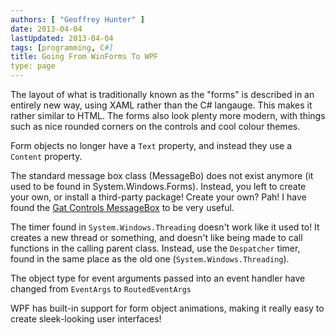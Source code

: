 ```yaml
---
authors: [ "Geoffrey Hunter" ]
date: 2013-04-04
lastUpdated: 2013-04-04
tags: [programming, C#]
title: Going From WinForms To WPF
type: page
---
```


The layout of what is traditionally known as the "forms" is described in an entirely new way, using XAML rather than the C# langauge. This makes it rather similar to HTML. The forms also look plenty more modern, with things such as nice rounded corners on the controls and cool colour themes.

Form objects no longer have a `Text` property, and instead they use a `Content` property.

The standard message box class (MessageBo) does not exist anymore (it used to be found in System.Windows.Forms). Instead, you left to create your own, or install a third-party package! Create your own? Pah! I have found the [Gat Controls MessageBox](http://messagebox.codeplex.com/documentation) to be very useful.

The timer found in `System.Windows.Threading` doesn't work like it used to! It creates a new thread or something, and doesn't like being made to call functions in the calling parent class. Instead, use the `Despatcher` timer, found in the same place as the old one (`System.Windows.Threading`).

The object type for event arguments passed into an event handler have changed from `EventArgs` to `RoutedEventArgs`

WPF has built-in support for form object animations, making it really easy to create sleek-looking user interfaces!
